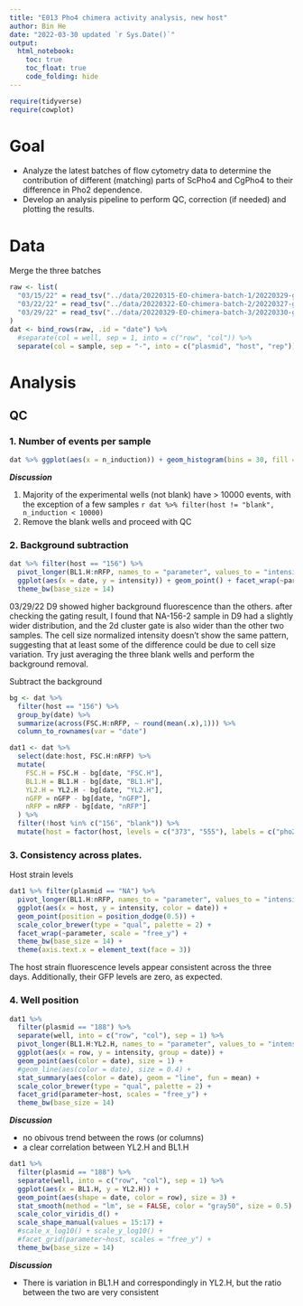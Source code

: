 ```yaml
---
title: "E013 Pho4 chimera activity analysis, new host"
author: Bin He
date: "2022-03-30 updated `r Sys.Date()`"
output: 
  html_notebook:
    toc: true
    toc_float: true
    code_folding: hide
---
```


```r
require(tidyverse)
require(cowplot)
```

# Goal
- Analyze the latest batches of flow cytometry data to determine the contribution of different (matching) parts of ScPho4 and CgPho4 to their difference in Pho2 dependence. 
- Develop an analysis pipeline to perform QC, correction (if needed) and plotting the results.

# Data
Merge the three batches
```r
raw <- list(
  "03/15/22" = read_tsv("../data/20220315-EO-chimera-batch-1/20220329-gated-median-out.txt"),
  "03/22/22" = read_tsv("../data/20220322-EO-chimera-batch-2/20220327-gated-median-out.txt"),
  "03/29/22" = read_tsv("../data/20220329-EO-chimera-batch-3/20220330-gated-median-out.txt")
)
dat <- bind_rows(raw, .id = "date") %>% 
  #separate(col = well, sep = 1, into = c("row", "col")) %>% 
  separate(col = sample, sep = "-", into = c("plasmid", "host", "rep"))
```

# Analysis
## QC
### 1. Number of events per sample
```r
dat %>% ggplot(aes(x = n_induction)) + geom_histogram(bins = 30, fill = "forestgreen") + facet_grid(host~date) + theme_gray(base_size = 14) #+ panel_border()
```

**_Discussion_**

1. Majority of the experimental wells (not blank) have > 10000 events, with the exception of a few samples `r dat %>% filter(host != "blank", n_induction < 10000)`
1. Remove the blank wells and proceed with QC

### 2. Background subtraction
```r
dat %>% filter(host == "156") %>% 
  pivot_longer(BL1.H:nRFP, names_to = "parameter", values_to = "intensity") %>% 
  ggplot(aes(x = date, y = intensity)) + geom_point() + facet_wrap(~parameter, scale = "free_y") +
  theme_bw(base_size = 14)
```

03/29/22 D9 showed higher background fluorescence than the others. after checking the gating result, I found that NA-156-2 sample in D9 had a slightly wider distribution, and the 2d cluster gate is also wider than the other two samples. The cell size normalized intensity doesn't show the same pattern, suggesting that at least some of the difference could be due to cell size variation. Try just averaging the three blank wells and perform the background removal.

Subtract the background
```r
bg <- dat %>% 
  filter(host == "156") %>% 
  group_by(date) %>% 
  summarize(across(FSC.H:nRFP, ~ round(mean(.x),1))) %>% 
  column_to_rownames(var = "date")

dat1 <- dat %>% 
  select(date:host, FSC.H:nRFP) %>%
  mutate(
    FSC.H = FSC.H - bg[date, "FSC.H"],
    BL1.H = BL1.H - bg[date, "BL1.H"],
    YL2.H = YL2.H - bg[date, "YL2.H"],
    nGFP = nGFP - bg[date, "nGFP"],
    nRFP = nRFP - bg[date, "nRFP"]
  ) %>% 
  filter(!host %in% c("156", "blank")) %>% 
  mutate(host = factor(host, levels = c("373", "555"), labels = c("pho2∆", "PHO2")))
```

### 3. Consistency across plates.
Host strain levels
```r
dat1 %>% filter(plasmid == "NA") %>% 
  pivot_longer(BL1.H:nRFP, names_to = "parameter", values_to = "intensity") %>% 
  ggplot(aes(x = host, y = intensity, color = date)) + 
  geom_point(position = position_dodge(0.5)) + 
  scale_color_brewer(type = "qual", palette = 2) +
  facet_wrap(~parameter, scale = "free_y") +
  theme_bw(base_size = 14) +
  theme(axis.text.x = element_text(face = 3))
```

The host strain fluorescence levels appear consistent across the three days. Additionally, their GFP levels are zero, as expected.

### 4. Well position
```r
dat1 %>% 
  filter(plasmid == "188") %>% 
  separate(well, into = c("row", "col"), sep = 1) %>% 
  pivot_longer(BL1.H:YL2.H, names_to = "parameter", values_to = "intensity") %>% 
  ggplot(aes(x = row, y = intensity, group = date)) + 
  geom_point(aes(color = date), size = 1) + 
  #geom_line(aes(color = date), size = 0.4) +
  stat_summary(aes(color = date), geom = "line", fun = mean) +
  scale_color_brewer(type = "qual", palette = 2) +
  facet_grid(parameter~host, scales = "free_y") +
  theme_bw(base_size = 14)
```

**_Discussion_**

- no obivous trend between the rows (or columns)
- a clear correlation between YL2.H and BL1.H

```r
dat1 %>% 
  filter(plasmid == "188") %>% 
  separate(well, into = c("row", "col"), sep = 1) %>% 
  ggplot(aes(x = BL1.H, y = YL2.H)) + 
  geom_point(aes(shape = date, color = row), size = 3) + 
  stat_smooth(method = "lm", se = FALSE, color = "gray50", size = 0.5) +
  scale_color_viridis_d() +
  scale_shape_manual(values = 15:17) +
  #scale_x_log10() + scale_y_log10() +
  #facet_grid(parameter~host, scales = "free_y") +
  theme_bw(base_size = 14)
```

**_Discussion_**

- There is variation in BL1.H and correspondingly in YL2.H, but the ratio between the two are very consistent